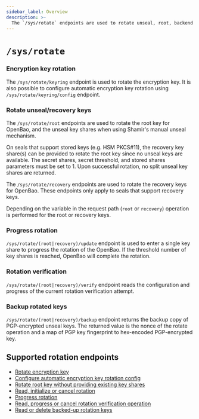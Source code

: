 ```yaml
---
sidebar_label: Overview
description: >- 
  The `/sys/rotate` endpoints are used to rotate unseal, root, backend encryption keys.
---
```


# `/sys/rotate`

### Encryption key rotation

The `/sys/rotate/keyring` endpoint is used to rotate the encryption key. It is
also possible to configure automatic encryption key rotation using
`/sys/rotate/keyring/config` endpoint.

### Rotate unseal/recovery keys

The `/sys/rotate/root` endpoints are used to rotate the root key for OpenBao,
and the unseal key shares when using Shamir's manual unseal mechanism.

On seals that support stored keys (e.g. HSM PKCS#11), the recovery key share(s)
can be provided to rotate the root key since no unseal keys are available. The
secret shares, secret threshold, and stored shares parameters must be set to 1.
Upon successful rotation, no split unseal key shares are returned.

The `/sys/rotate/recovery` endpoints are used to rotate the recovery keys for
OpenBao. These endpoints only apply to seals that support recovery keys.

Depending on the variable in the request path (`root` or `recovery`) 
operation is performed for the root or recovery keys.

### Progress rotation

`/sys/rotate/(root|recovery)/update` endpoint is used to enter a single
key share to progress the rotation of the OpenBao. If the threshold number
of key shares is reached, OpenBao will complete the rotation.

### Rotation verification

`/sys/rotate/(root|recovery)/verify` endpoint reads the configuration and
progress of the current rotation verification attempt.

### Backup rotated keys

`/sys/rotate/(root|recovery)/backup` endpoint returns the backup copy of
PGP-encrypted unseal keys. The returned value is the nonce of the rotate
operation and a map of PGP key fingerprint to hex-encoded PGP-encrypted key.

## Supported rotation endpoints

- [Rotate encryption key](keyring.mdx)
- [Configure automatic encryption key rotation config](keyring-config.mdx)
- [Rotate root key without providing existing key shares](root.mdx)
- [Read, initialize or cancel rotation](init.mdx)
- [Progress rotation](update.mdx)
- [Read, progress or cancel rotation verification operation](verify.mdx)
- [Read or delete backed-up rotation keys](backup.mdx)